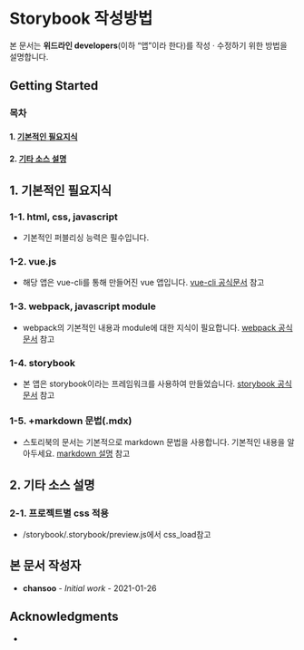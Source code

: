 
<Meta title="Docs/Storybook" />


# Storybook 작성방법<br/>
본 문서는 **위드라인 developers**(이하 “앱”이라 한다)를 작성 · 수정하기 위한 방법을 설명합니다.

## Getting Started

### 목차
#### 1. [기본적인 필요지식](#1-기본적인-필요지식)
#### 2. [기타 소스 설명](#2-기타-소스-설명)

## 1. 기본적인 필요지식
### 1-1. html, css, javascript
 * 기본적인 퍼블리싱 능력은 필수입니다.
### 1-2. vue.js
 * 해당 앱은 vue-cli를 통해 만들어진 vue 앱입니다. [vue-cli 공식문서](https://cli.vuejs.org/guide/) 참고
### 1-3. webpack, javascript module
 * webpack의 기본적인 내용과 module에 대한 지식이 필요합니다. [webpack 공식문서](https://webpack.js.org/concepts/) 참고
### 1-4. storybook
 * 본 앱은 storybook이라는 프레임워크를 사용하여 만들었습니다. [storybook 공식문서](https://storybook.js.org/docs/react/get-started/introduction) 참고
### 1-5. +markdown 문법(.mdx)
 * 스토리북의 문서는 기본적으로 markdown 문법을 사용합니다. 기본적인 내용을 알아두세요. [markdown 설명](https://gist.github.com/ihoneymon/652be052a0727ad59601) 참고

## 2. 기타 소스 설명
### 2-1. 프로젝트별 css 적용
 * /storybook/.storybook/preview.js에서 css_load참고

## 본 문서 작성자

* **chansoo** - *Initial work* - 2021-01-26

## Acknowledgments

*
